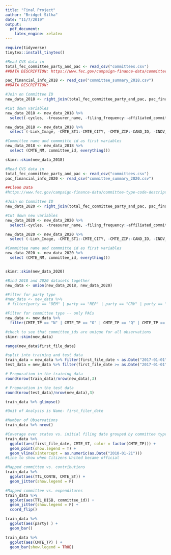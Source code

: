 ```yaml
---
title: "Final Project"
author: "Bridget Silha"
date: "11/7/2019"
output:
  pdf_document:
    latex_engine: xelatex
---
```


```r
require(tidyverse)
tinytex::install_tinytex()
```


```r
#Read CVS data in
total_fec_committee_party_and_pac <- read_csv("committees.csv")
##DATA DESCRIPTION: https://www.fec.gov/campaign-finance-data/committee-type-code-descriptions/ 

pac_financial_info_2018 <- read_csv("committee_summary_2018.csv")
##DATA DESCRIPTION: 

#Join on Committee ID
new_data_2018 <- right_join(total_fec_committee_party_and_pac, pac_financial_info_2018, by=c("committee_id" = "CMTE_ID"), c("name" = "CMTE_NM"))

#Cut down variables
new_data_2018 <- new_data_2018 %>% 
  select(-cycles, -treasurer_name, -filing_frequency:-affiliated_committee_name)

new_data_2018 <- new_data_2018 %>% 
  select (-Link_Image, -CMTE_ST1:-CMTE_CITY, -CMTE_ZIP:-CAND_ID, -INDV_CONTB:-OTH_CMTE_CONTB, -TRANF_FROM_OTHER_AUTH_CMTE:-OTHER_RECEIPTS, -TRANF_TO_OTHER_AUTH_CMTE:-OTHER_DISB, -NET_CONTB:-TTL_COMMUNICATION_COST, -COH_BOY, -COH_COY, -name)

#Committee name and commmitte id as first variables
new_data_2018 <- new_data_2018 %>% 
  select (CMTE_NM, committee_id, everything())

skimr::skim(new_data_2018)
```

```r
#Read CVS data in
total_fec_committee_party_and_pac <- read_csv("committees.csv")
pac_financial_info_2020 <- read_csv("committee_summary_2020.csv")

##Clean Data
#https://www.fec.gov/campaign-finance-data/committee-type-code-descriptions/ 

#Join on Committee ID
new_data_2020 <- right_join(total_fec_committee_party_and_pac, pac_financial_info_2018, by=c("committee_id" = "CMTE_ID"), c("name" = "CMTE_NM"))

#Cut down new variables
new_data_2020 <- new_data_2020 %>% 
  select(-cycles, -treasurer_name, -filing_frequency:-affiliated_committee_name)

new_data_2020 <- new_data_2020 %>% 
  select (-Link_Image, -CMTE_ST1:-CMTE_CITY, -CMTE_ZIP:-CAND_ID, -INDV_CONTB:-OTH_CMTE_CONTB, -TRANF_FROM_OTHER_AUTH_CMTE:-OTHER_RECEIPTS, -TRANF_TO_OTHER_AUTH_CMTE:-OTHER_DISB, -NET_CONTB:-TTL_COMMUNICATION_COST, -COH_BOY, -COH_COY, -name)

#Committee name and commmitte id as first variables
new_data_2020 <- new_data_2020 %>% 
  select (CMTE_NM, committee_id, everything())


skimr::skim(new_data_2020)
```


```r
#Bind 2018 and 2020 datasets together
new_data <- union(new_data_2018, new_data_2020)

#Filter for party type
#new_data <- new_data %>% 
 # filter(party == "DEM" | party == "REP" | party == "CRV" | party == "lIB" | party == "IAP" | party == "REF")

#Filter for committee type -- only PACs
new_data <- new_data %>% 
  filter(CMTE_TP == "N" | CMTE_TP == "O" | CMTE_TP == "Q" | CMTE_TP == "V" | CMTE_TP == "W")

#check to see that committee_ids are unique for all observations
skimr::skim(new_data)

```


```r
range(new_data$first_file_date)

#split into training and test data
train_data = new_data %>% filter(first_file_date < as.Date("2017-01-01"))
test_data = new_data %>% filter(first_file_date >= as.Date("2017-01-01"))

# Proporation in the training data 
round(nrow(train_data)/nrow(new_data),3)

# Proporation in the test data 
round(nrow(test_data)/nrow(new_data),3)


```


```r
train_data %>% glimpse()

#Unit of Analysis is Name- first_filer_date

#Number of Observations
train_data %>% nrow()
```

```r
#Coverage over states vs. initial filing date grouped by committee type
train_data %>% 
  ggplot(aes(first_file_date, CMTE_ST, color = factor(CMTE_TP))) +
  geom_point(show.legend = T) +
  geom_vline(xintercept = as.numeric(as.Date("2010-01-21")))
#Line to show when Citizens United became official

#Mapped committee vs. contributions
train_data %>% 
  ggplot(aes(TTL_CONTB, CMTE_ST)) +
  geom_jitter(show.legend = F)

#Mapped committee vs. expenditures
train_data %>% 
  ggplot(aes(TTL_DISB, committee_id)) +
  geom_jitter(show.legend = F) +
  coord_flip()

```

```r
train_data %>% 
  ggplot(aes(party) ) +
  geom_bar()

train_data %>% 
  ggplot(aes(CMTE_TP) ) +
  geom_bar(show.legend = TRUE)

```


